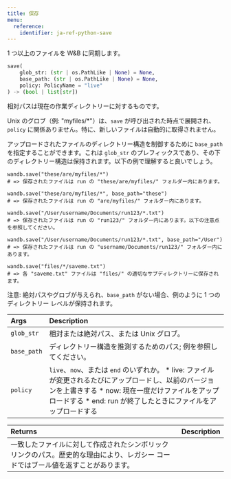 ```yaml
---
title: 保存
menu:
  reference:
    identifier: ja-ref-python-save
---
```


<Card title="View the source code" href="https://www.github.com/wandb/wandb/tree/637bddf198525810add5804059001b1b319d6ad1/wandb/sdk/wandb_run.py#L1875-L1979" icon="github"/>

1 つ以上のファイルを W&B に同期します。

```python
save(
    glob_str: (str | os.PathLike | None) = None,
    base_path: (str | os.PathLike | None) = None,
    policy: PolicyName = "live"
) -> (bool | list[str])
```

相対パスは現在の作業ディレクトリーに対するものです。

Unix のグロブ（例: "myfiles/*"）は、`save` が呼び出された時点で展開され、`policy` に関係ありません。特に、新しいファイルは自動的に取得されません。

アップロードされたファイルのディレクトリー構造を制御するために `base_path` を指定することができます。これは `glob_str` のプレフィックスであり、その下のディレクトリー構造は保持されます。以下の例で理解すると良いでしょう。

```
wandb.save("these/are/myfiles/*")
# => 保存されたファイルは run の "these/are/myfiles/" フォルダー内にあります。

wandb.save("these/are/myfiles/*", base_path="these")
# => 保存されたファイルは run の "are/myfiles/" フォルダー内にあります。

wandb.save("/User/username/Documents/run123/*.txt")
# => 保存されたファイルは run の "run123/" フォルダー内にあります。以下の注意点を参照してください。

wandb.save("/User/username/Documents/run123/*.txt", base_path="/User")
# => 保存されたファイルは run の "username/Documents/run123/" フォルダー内にあります。

wandb.save("files/*/saveme.txt")
# => 各 "saveme.txt" ファイルは "files/" の適切なサブディレクトリーに保存されます。
```

注意: 絶対パスやグロブが与えられ、`base_path` がない場合、例のように 1 つのディレクトリー レベルが保持されます。

| Args | Description |
| :--- | :--- |
|  `glob_str` |  相対または絶対パス、または Unix グロブ。 |
|  `base_path` |  ディレクトリー構造を推測するためのパス; 例を参照してください。 |
|  `policy` |  `live`、`now`、または `end` のいずれか。 * live: ファイルが変更されるたびにアップロードし、以前のバージョンを上書きする * now: 現在一度だけファイルをアップロードする * end: run が終了したときにファイルをアップロードする |

| Returns | Description |
| :--- | :--- |
|  一致したファイルに対して作成されたシンボリックリンクのパス。歴史的な理由により、レガシー コードではブール値を返すことがあります。 |